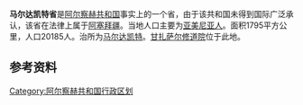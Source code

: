 {{Infobox settlement
| name                    = Martakert
| native_name             = Մարտակերտ
| type                    = [[阿尔察赫行政区划|区]]
| image_map               = Mardakert.jpg
| seat_type               = 首府
| seat                    = [[马尔达凯特|马尔达凯特]]
| leader_title            = 区长
| leader_name             = Vladik Khachatryan
| area_total_km2          = 1,795
| area_rank               = [[阿尔察赫行政区划|第4]]
| population_total        = 20,185
| population_footnotes    = <ref name="census">[http://census.stat-nkr.am/nkr/1-4.pdf Census] {{webarchive|url=https://web.archive.org/web/20090306035735/http://census.stat-nkr.am/nkr/1-4.pdf |date=2009-03-06 }}</ref>
| population_as_of        = 2013
| population_rank         = [[阿尔察赫行政区划|第3]]
| population_density_km2  = auto
| area_code_type          = {{tsl|en|FIPS 10-4||FIPS 10-4}}
| area_code               = 
| website                 = [http://gov.nkr.am/hy/regions/details/48/ Martakert Province]
}}
'''马尔达凯特省'''是[[阿尔察赫共和国|阿尔察赫共和国]]事实上的一个省，由于该共和国未得到国际广泛承认，该省在法律上属于[[阿塞拜疆|阿塞拜疆]]。当地人口主要为[[亚美尼亚人|亚美尼亚人]]。面积1795平方公里，人口20185人。治所为[[马尔达凯特|马尔达凯特]]。[[甘扎萨尔修道院|甘扎萨尔修道院]]位于此地。

==参考资料==
{{refs}}

{{coord|display=title}}
{{阿尔察赫行政区划}}

[[Category:阿尔察赫共和国行政区划|Category:阿尔察赫共和国行政区划]]